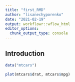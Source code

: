 ```yaml
---
title: "first_RMD"
author: "lisanechyporenko"
date: "2021-02-19"
output: workflowr::wflow_html
editor_options:
  chunk_output_type: console
---
```


## Introduction

```r
data("mtcars")

plot(mtcars$drat, mtcars$mpg)
```

